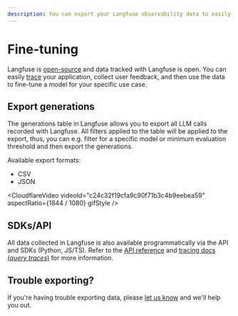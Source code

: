 ```yaml
---
description: You can export your Langfuse observability data to easily train or fine-tune models.
---
```


# Fine-tuning

Langfuse is [open-source](/docs/open-source) and data tracked with Langfuse is open. You can easily [trace](/docs/tracing) your application, collect user feedback, and then use the data to fine-tune a model for your specific use case.

## Export generations

The generations table in Langfuse allows you to export all LLM calls recorded with Langfuse. All filters applied to the table will be applied to the export, thus, you can e.g. filter for a specific model or minimum evaluation threshold and then export the generations.

Available export formats:

- CSV
- JSON

<CloudflareVideo
  videoId="c24c32f19cfa9c90f71b3c4b9eebea59"
  aspectRatio={1844 / 1080}
  gifStyle
/>

## SDKs/API

All data collected in Langfuse is also available programmatically via the API and SDKs (Python, JS/TS). Refer to the [API reference](https://api.reference.langfuse.com/) and [tracing docs (_query traces_)](/docs/query-traces) for more information.

## Trouble exporting?

If you're having trouble exporting data, please [let us know](#contact) and we'll help you out.
